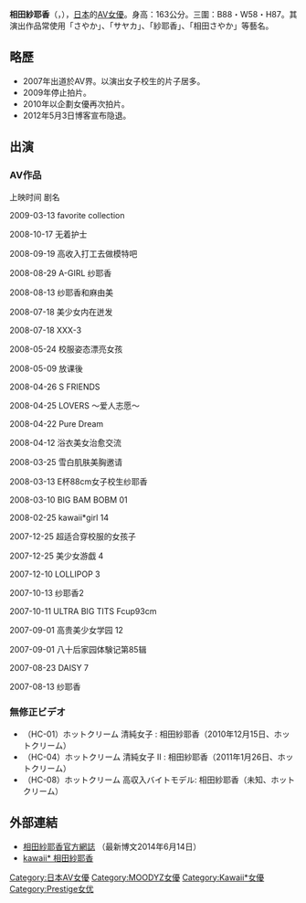 {{AV女優|
|モデル名=相田 紗耶香
|ふりがな=あいだ さやか
|画像ファイル=
|別名=さやか<br />紗耶香<br />相田 さやか
|愛称=
|生年=1988
|生月=3
|生日=5
|出身地={{JPN}}
|血液型=
|時点=
|身長=163
|体重=
|バスト=88
|ウエスト=58
|ヒップ=87
|カップ=
|股下=
|靴=
|身体備考=
|ジャンル=[[AV女優|AV女優]]
|AV出演期間=2007年 - 2008年<br />2010年 -
|活動備考=
|他の活動=
|その他=
}}
{{japanese|japanese=相田 紗耶香|kana=あいだ さやか|romaji=Aida Sayaka}}
'''相田紗耶香'''（{{lang-ja|あいだ さやか}}，{{bd|1988年|3月5日|||}}），[[日本|日本]]的[[AV女優|AV女優]]。身高：163公分。三圍：B88・W58・H87。其演出作品常使用「さやか」、「サヤカ」、「紗耶香」、「相田さやか」等藝名。

== 略歷 ==
*2007年出道於AV界。以演出女子校生的片子居多。
*2009年停止拍片。
*2010年以企劃女優再次拍片。
*2012年5月3日博客宣布隐退。

== 出演 ==
=== AV作品 ===
上映时间	剧名

2009-03-13	favorite collection
	
2008-10-17	无着护士

2008-09-19	高收入打工去做模特吧
	
2008-08-29	A-GIRL	纱耶香

2008-08-13	纱耶香和麻由美
	
2008-07-18	美少女内在迸发
	
2008-07-18	XXX-3	

2008-05-24	校服姿态漂亮女孩

2008-05-09	放课後	

2008-04-26	S FRIENDS
	
2008-04-25	LOVERS ～爱人志愿～

2008-04-22	Pure Dream	

2008-04-12	浴衣美女治愈交流	

2008-03-25	雪白肌肤美胸邀请
	
2008-03-13	E杯88cm女子校生纱耶香	

2008-03-10	BIG BAM BOBM 01

2008-02-25	kawaii*girl 14	

2007-12-25	超适合穿校服的女孩子

2007-12-25	美少女游戯 4	

2007-12-10	LOLLIPOP 3
	
2007-10-13	纱耶香2	

2007-10-11	ULTRA BIG TITS Fcup93cm

2007-09-01	高贵美少女学园 12	

2007-09-01	八十后家园体験记第85辑	

2007-08-23	DAISY 7

2007-08-13	纱耶香

=== 無修正ビデオ ===
* （HC-01）ホットクリーム 清純女子 : 相田紗耶香（2010年12月15日、ホットクリーム）
* （HC-04）ホットクリーム 清純女子 II : 相田紗耶香（2011年1月26日、ホットクリーム）
* （HC-08）ホットクリーム 高収入バイトモデル: 相田紗耶香（未知、ホットクリーム）

== 外部連結 ==
* [http://blog.livedoor.jp/sayapan0305/ 相田紗耶香官方網誌] {{Wayback|url=http://blog.livedoor.jp/sayapan0305/ |date=20200207194109 }}（最新博文2014年6月14日）
* [https://web.archive.org/web/20090207061026/http://www.kawaiikawaii.jp/actress/-/detail/=/id=23512/ kawaii* 相田紗耶香]

{{DEFAULTSORT:Aida Sayaka}}
[[Category:日本AV女優|Category:日本AV女優]]
[[Category:MOODYZ女優|Category:MOODYZ女優]]
[[Category:Kawaii*女優|Category:Kawaii*女優]]
[[Category:Prestige女优|Category:Prestige女优]]